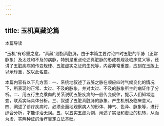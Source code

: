```yaml
---
---
---
```

title: 玉机真藏论篇
---




本篇导读

“玉机”有珍重之意，“真藏”则指真脏脉。由于本篇主要讨论四时五脏的平脉（正常脉象）及太过和不及的病脉，特别是重点论述真脏脉的形成机理及临床意义等，还讲了五脏疾病的传变规律、五脏虚实之证的生死等，内容非常重要，应刻在玉版上以示珍重，故以此名篇。

本篇内容有以下几方面：一、系统地叙述了五脏之脉在顺应四时气候变化的情况下，所表现的正常、太过、不及的脉象，并对太过、不及的脉象所主的病证作了分析。二、用五行生克乘侮的关系说明五脏疾病的一般传变规律，提示人们知常达变，联系实际具体分析。三、叙述了五脏真脏脉的脉象、产生机制及临床意义。四、阐述了诊疗疾病时，必须全面地观察病人的形体、神气、色泽、脉象等，进行综合分析，才能诊治无误。五、以五实五虚为例，阐述了实证和虚证的机转，从而为虚、实两种证的治疗奠定立法基础。